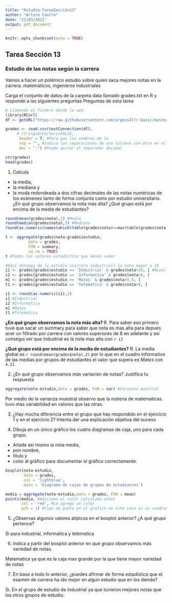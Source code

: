 ```yaml
---
title: "Rstudio-TareaSección13"
author: "Arturo Castro"
date: "21/03/2021"
output: pdf_document
---
```


```r
knitr::opts_chunk$set(echo = TRUE)
```

## Tarea Sección 13

### Estudio de las notas según la carrera

Vamos a hacer un polémico estudio sobre quien saca mejores notas en la carrera: matemáticos, ingenieros industriales

Carga el conjunto de datos de la carpeta data llamado grades.txt en R y responde a las siguientes preguntas
Preguntas de esta tarea

```r
# Llamando el fichero desde la web.
library(RCurl)
df <- getURL("https://raw.githubusercontent.com/argeus47/r-basic/master/data/grades.txt", ssl.verifypeer = FALSE)

grades <- read.csv(textConnection(df), 
     # stringsAsFactors=FALSE,         
      header = T, #Para que los nombres de la                                    cabecera aparescan
      sep = "", #Indica las separaciones de una columna con otra en el fichero, da error si el separador fue introducido equivocadamente
      dec = ".") #Puedo quitar el separador decimal 

str(grades)
head(grades)
```

1) Calcula 
* la media, 
* la mediana y 
* la moda 
redondeada a dos cifras decimales de las notas numéricas de los exámenes tanto de forma conjunta como por estudio universitario. ¿En qué grupo observamos la nota más alta? 
¿Qué grupo está por encima de la media de estudiantes?

```r
round(mean(grades$nota),2) #Media
round(median(grades$nota),2) #Mediana 
round(as.numeric(names(which(table(grades$nota)==max(table(grades$nota))))),2) #Moda 

t <- aggregate(grades$nota~grades$estudio,
          data = grades,
          FUN = summary,
          na.rm = TRUE)
t #Todos los valores estadistico que deseo saber

#Aqui obtengo de la estudio (carrera industrial) la nota mayor a 10
i1 <- grades[grades$estudio == 'Industrial' & grades$nota>10, ] #Nivel del factor estudio y la nota, da el valor asi cumple la condicion booleana de lo que necesito
i2 <- grades[grades$estudio == 'Informatica' & grades$nota>8, ]
m1 <- grades[grades$estudio == 'Mates' & grades$nota>8.5, ]
t1 <- grades[grades$estudio == 'Telematica' & grades$nota>9, ]

i1 <- round(as.numeric(i1),2) 
i1 #Industrial
i2 #Informatica
m1 #Mates
t1 #Telematica
```

**¿En qué grupo observamos la nota más alta? **
R. Para saber eso primero tuve que sacar un summary para saber que nota es mas alta para depues acer un filtrado por carrera con valores superiores de 8 en adelante y asi consegui ver que  Industrial es la nota mas alta con `r i1`

**¿Qué grupo está por encima de la media de estudiantes?**
R. La media global es `r round(mean(grades$nota),2)` por lo que en el cuadro informativo de las medias por grupos de estudiantes el valor que supera es $Mates$ con `4.21`

2) ¿En qué grupo observamos más variación de notas? Justifica tu respuesta

```r
aggregate(nota~estudio,data = grades, FUN = var) #Varianza muestral
```

Por medio de la varianza muestral observo que la materia de matematicas tuvo mas variabilidad en valores que las otras.


3) ¿Hay mucha diferencia entre el grupo que has respondido en el ejercicio 1 y en el ejercicio 2? Intenta dar una explicación objetiva del suceso



4) Dibuja en un único gráfico los cuatro diagramas de caja, uno para cada grupo. 
* Añade así mismo la nota media, 
* pon nombre, 
* título y 
* color al gráfico para documentar el gráfico correctamente.

```r
boxplot(nota~estudio,
        data = grades,
        col = 'lightblue',
        main = 'Diagrama de cajas de grupos de estudiantes')

media = aggregate(nota~estudio,data = grades, FUN = mean)
points(media, #Adiciono el valor calculado antes
       col = 'red', #Le agrego un color
       pch = 1) #Tipo de punto en el grafico en este caso es un cuadradito

```


5) ¿Observas algunos valores atípicos en el boxplot anterior? ¿A qué grupo pertence? 

Si para industrial, informatica y telematica

6) Indica a partir del boxplot anterior en qué grupo observamos más variedad de notas.

Matematica ya que es la caja mas grande por la que tiene mayor variedad de notas


7) En base a todo lo anterior, 
¿puedes afirmar de forma estadística que el examen de carrera ha ido mejor en algún estudio que en los demás? 

Si. En el grupo de estudio de Industrial ya que tuvieron mejores notas que los otros grupos de estudio.











